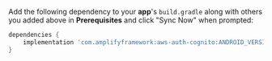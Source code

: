 Add the following dependency to your **app**'s `build.gradle` along with others you added above in **Prerequisites** and click "Sync Now" when prompted:

```groovy
dependencies {
    implementation 'com.amplifyframework:aws-auth-cognito:ANDROID_VERSION'
}
```
